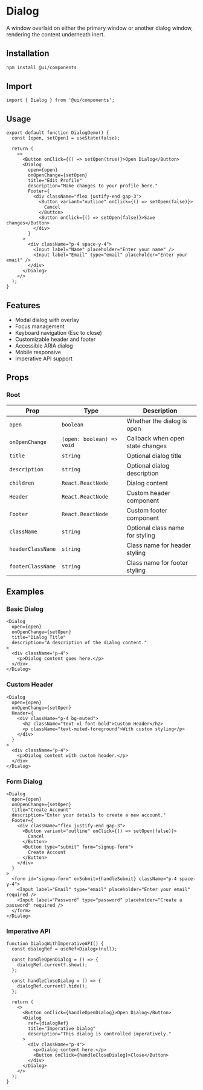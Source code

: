 # Dialog

A window overlaid on either the primary window or another dialog window, rendering the content underneath inert.

## Installation

```bash
npm install @ui/components
```

## Import

```tsx
import { Dialog } from '@ui/components';
```

## Usage

```tsx
export default function DialogDemo() {
  const [open, setOpen] = useState(false);

  return (
    <>
      <Button onClick={() => setOpen(true)}>Open Dialog</Button>
      <Dialog
        open={open}
        onOpenChange={setOpen}
        title="Edit Profile"
        description="Make changes to your profile here."
        Footer={
          <div className="flex justify-end gap-3">
            <Button variant="outline" onClick={() => setOpen(false)}>
              Cancel
            </Button>
            <Button onClick={() => setOpen(false)}>Save changes</Button>
          </div>
        }
      >
        <div className="p-4 space-y-4">
          <Input label="Name" placeholder="Enter your name" />
          <Input label="Email" type="email" placeholder="Enter your email" />
        </div>
      </Dialog>
    </>
  );
}
```

## Features

- Modal dialog with overlay
- Focus management
- Keyboard navigation (Esc to close)
- Customizable header and footer
- Accessible ARIA dialog
- Mobile responsive
- Imperative API support

## Props

### Root

| Prop              | Type                      | Description                      |
| ----------------- | ------------------------- | -------------------------------- |
| `open`            | `boolean`                 | Whether the dialog is open       |
| `onOpenChange`    | `(open: boolean) => void` | Callback when open state changes |
| `title`           | `string`                  | Optional dialog title            |
| `description`     | `string`                  | Optional dialog description      |
| `children`        | `React.ReactNode`         | Dialog content                   |
| `Header`          | `React.ReactNode`         | Custom header component          |
| `Footer`          | `React.ReactNode`         | Custom footer component          |
| `className`       | `string`                  | Optional class name for styling  |
| `headerClassName` | `string`                  | Class name for header styling    |
| `footerClassName` | `string`                  | Class name for footer styling    |

## Examples

### Basic Dialog

```tsx
<Dialog
  open={open}
  onOpenChange={setOpen}
  title="Dialog Title"
  description="A description of the dialog content."
>
  <div className="p-4">
    <p>Dialog content goes here.</p>
  </div>
</Dialog>
```

### Custom Header

```tsx
<Dialog
  open={open}
  onOpenChange={setOpen}
  Header={
    <div className="p-4 bg-muted">
      <h2 className="text-xl font-bold">Custom Header</h2>
      <p className="text-muted-foreground">With custom styling</p>
    </div>
  }
>
  <div className="p-4">
    <p>Dialog content with custom header.</p>
  </div>
</Dialog>
```

### Form Dialog

```tsx
<Dialog
  open={open}
  onOpenChange={setOpen}
  title="Create Account"
  description="Enter your details to create a new account."
  Footer={
    <div className="flex justify-end gap-3">
      <Button variant="outline" onClick={() => setOpen(false)}>
        Cancel
      </Button>
      <Button type="submit" form="signup-form">
        Create Account
      </Button>
    </div>
  }
>
  <form id="signup-form" onSubmit={handleSubmit} className="p-4 space-y-4">
    <Input label="Email" type="email" placeholder="Enter your email" required />
    <Input label="Password" type="password" placeholder="Create a password" required />
  </form>
</Dialog>
```

### Imperative API

```tsx
function DialogWithImperativeAPI() {
  const dialogRef = useRef<Dialog>(null);

  const handleOpenDialog = () => {
    dialogRef.current?.show();
  };

  const handleCloseDialog = () => {
    dialogRef.current?.hide();
  };

  return (
    <>
      <Button onClick={handleOpenDialog}>Open Dialog</Button>
      <Dialog
        ref={dialogRef}
        title="Imperative Dialog"
        description="This dialog is controlled imperatively."
      >
        <div className="p-4">
          <p>Dialog content here.</p>
          <Button onClick={handleCloseDialog}>Close</Button>
        </div>
      </Dialog>
    </>
  );
}
```
